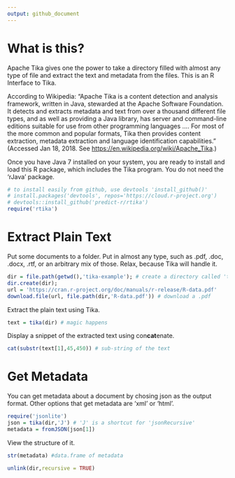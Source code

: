 ```yaml
---
output: github_document
---
```

# What is this?
Apache Tika gives one the power to take a directory filled with almost any type of file and extract the text and metadata from the files. This is an R Interface to Tika.

According to Wikipedia: "Apache Tika is a content detection and analysis framework, written in Java, stewarded at the Apache Software Foundation. It detects and extracts metadata and text from over a thousand different file types, and as well as providing a Java library, has server and command-line editions suitable for use from other programming languages .... For most of the more common and popular formats, Tika then provides content extraction, metadata extraction and language identification capabilities." (Accessed Jan 18, 2018. See <https://en.wikipedia.org/wiki/Apache_Tika>.)

Once you have Java 7 installed on your system, you are ready to install and load this R package, which includes the Tika program. You do not need the 'rJava' package.

```r
# to install easily from github, use devtools 'install_github()'
# install.packages('devtools', repos='https://cloud.r-project.org') 
# devtools::install_github('predict-r/rtika')
require('rtika')
```



# Extract Plain Text
Put some documents to a folder. Put in almost any type, such as .pdf, .doc, .docx, .rtf, or an arbitrary mix of those. Relax, because Tika will handle it.
```r
dir = file.path(getwd(),'tika-example'); # create a directory called 'tika-example' in R's working directory
dir.create(dir); 
url = 'https://cran.r-project.org/doc/manuals/r-release/R-data.pdf'
download.file(url, file.path(dir,'R-data.pdf')) # download a .pdf 

```

Extract the plain text using Tika.
```r
text = tika(dir) # magic happens

```
Display a snippet of the extracted text using con**cat**enate.  
```r
cat(substr(text[1],45,450)) # sub-string of the text

```
# Get Metadata
You can get metadata about a document by chosing json as the output format.  Other options that get metadata are 'xml' or 'html'. 
```r
require('jsonlite')
json = tika(dir,'J') # 'J' is a shortcut for 'jsonRecursive'
metadata = fromJSON(json[1])
```
View the structure of it.
```r
str(metadata) #data.frame of metadata
```
```r
unlink(dir,recursive = TRUE)
```
